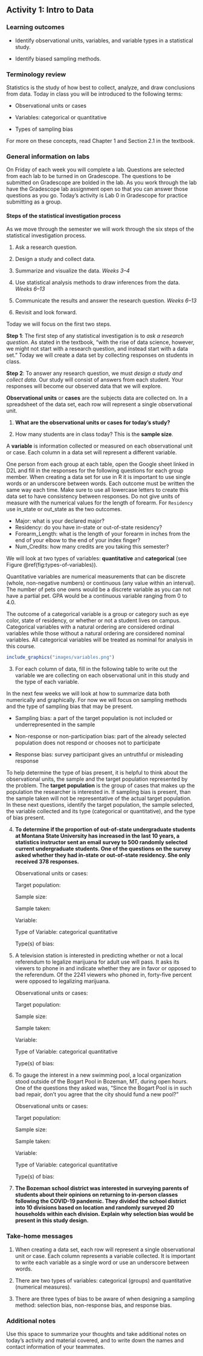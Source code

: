 ## Activity 1:  Intro to Data

\setstretch{1}

### Learning outcomes

* Identify observational units, variables, and variable types in a statistical study.

* Identify biased sampling methods.

### Terminology review
Statistics is the study of how best to collect, analyze, and draw conclusions from data.  Today in class you will be introduced to the following terms:

* Observational units or cases

* Variables: categorical or quantitative 

* Types of sampling bias 

For more on these concepts, read Chapter 1 and Section 2.1 in the textbook.

### General information on labs

On Friday of each week you will complete a lab. Questions are selected from each lab to be turned in on Gradescope.  The questions to be submitted on Gradescope are bolded in the lab.  As you work through the lab have the Gradescope lab assignment open so that you can answer those questions as you go.  Today's activity is Lab 0 in Gradescope for practice submitting as a group.

#### Steps of the statistical investigation process {-}

As we move through the semester we will work through the six steps of the statistical investigation process.  

1. Ask a research question.

2. Design a study and collect data.

3. Summarize and visualize the data. *Weeks 3--4*

4. Use statistical analysis methods to draw inferences from the data. *Weeks 6--13*

5. Communicate the results and answer the research question. *Weeks 6--13*

6. Revisit and look forward.

Today we will focus on the first two steps.

**Step 1**: The first step of any statistical investigation is to *ask a research question*.  As stated in the textbook, "with the rise of data science, however, we might not start with a research question, and instead start with a data set."  Today we will create a data set by collecting responses on students in class.

**Step 2**: To answer any research question, we must *design a study and collect data*. Our study will consist of answers from each student.  Your responses will become our observed data that we will explore.  

**Observational units** or **cases** are the subjects data are collected on. In a spreadsheet of the data set, each row will represent a single observational unit.  

1. **What are the observational units or cases for today's study? ** 

\vspace{0.2in}

2. How many students are in class today? This is the **sample size**.

\vspace{0.2in}

A **variable** is information collected or measured on each observational unit or case. Each column in a data set will represent a different variable. 

One person from each group at each table, open the Google sheet linked in D2L and fill in the responses for the following questions for each group member.  When creating a data set for use in R it is important to use single words or an underscore between words.  Each outcome must be written the same way each time.  Make sure to use all lowercase letters to create this data set to have consistency between responses.  Do not give units of measure with the numerical values for the length of forearm.  For `Residency` use in_state or out_state as the two outcomes.

* Major: what is your declared major?
* Residency: do you have in-state or out-of-state residency?
* Forearm_Length:  what is the length of your forearm in inches from the end of your elbow to the end of your index finger?
* Num_Credits: how many credits are you taking this semester?

We will look at two types of variables: **quantitative** and **categorical** (see Figure \@ref(fig:types-of-variables)). 

Quantitative variables are numerical measurements that can be discrete (whole, non-negative numbers) or continuous (any value within an interval).  The number of pets one owns would be a discrete variable as you can not have a partial pet.  GPA would be a continuous variable ranging from 0 to 4.0. 

The outcome of a categorical variable is a group or category such as eye color, state of residency, or whether or not a student lives on campus. Categorical variables with a natural ordering are considered ordinal variables while those without a natural ordering are considered nominal variables.  All categorical variables will be treated as nominal for analysis in this course. 

```{r types-of-variables, fig.align = "center", out.width="50%", fig.cap="Types of variables."}
include_graphics("images/variables.png")
```

\newpage

3. For each column of data, fill in the following table to write out the variable we are collecting on each observational unit in this study and the type of each variable.

\begin{center}
\begin{tabular}{|l|p{2in}|p{2in}|} \hline
Column & Variable & Type of Variable  \\ \hline
Major & & \\ 
& & \\ \hline
Residency & & \\ 
& & \\ \hline
Forearm Length & & \\ 
& & \\ \hline
Num Credits & & \\ 
& & \\ \hline
\end{tabular}
\end{center}

In the next few weeks we will look at how to summarize data both numerically and graphically.  For now we will focus on sampling methods and the type of sampling bias that may be present.  

* Sampling bias: a part of the target population is not included or underrepresented in the sample

* Non-response or non-participation bias: part of the already selected population does not respond or chooses not to participate

* Response bias: survey participant gives an untruthful or misleading response

To help determine the type of bias present, it is helpful to think about the observational units, the sample and the target population represented by the problem.  The **target population** is the group of cases that makes up the population the researcher is interested in. If sampling bias is present, than the sample taken will not be representative of the actual target population.  In these next questions, identify the target population, the sample selected, the variable collected and its type (categorical or quantitative), and the type of bias present.

4. **To determine if the proportion of out-of-state undergraduate students at Montana State University has increased in the last 10 years, a statistics instructor sent an email survey to 500 randomly selected current undergraduate students.  One of the questions on the survey asked whether they had in-state or out-of-state residency.  She only received 378 responses.**
\vspace{0.25in}

    Observational units or cases:
\vspace{0.3in}

    Target population:
\vspace{0.3in}

    Sample size:
\vspace{0.3in}

    Sample taken:
\vspace{0.3in}

    Variable:
\vspace{0.3in}

    Type of Variable: \hspace{1mm}  categorical \hspace{0.2in} quantitative
\vspace{1mm}


    Type(s) of bias:
\vspace{0.3in}

5.  A television station is interested in predicting whether or not a local referendum to legalize marijuana for adult use will pass. It asks its viewers to phone in and indicate whether they are in favor or opposed to the referendum. Of the 2241 viewers who phoned in, forty-five percent were opposed to legalizing marijuana.
\vspace{0.1in}

    Observational units or cases:
\vspace{0.3in}

    Target population:
\vspace{0.3in}

    Sample size:
\vspace{0.3in}

    Sample taken:
\vspace{0.3in}

    Variable:
\vspace{0.3in}

    Type of Variable: \hspace{1mm}  categorical \hspace{0.2in} quantitative
\vspace{1mm}


    Type(s) of bias:
\vspace{0.3in}

6. To gauge the interest in a new swimming pool, a local organization stood outside of the Bogart Pool in Bozeman, MT, during open hours.  One of the questions they asked was, "Since the Bogart Pool is in such bad repair, don't you agree that the city should fund a new pool?"
\vspace{0.1in}

    Observational units or cases:
\vspace{0.3in}

    Target population:
\vspace{0.3in}

    Sample size:
\vspace{0.3in}

    Sample taken:
\vspace{0.3in}

    Variable:
\vspace{0.3in}

    Type of Variable: \hspace{1mm}  categorical \hspace{0.2in} quantitative
\vspace{1mm}

    Type(s) of bias:
\vspace{0.3in}

\newpage

7. **The Bozeman school district was interested in surveying parents of students about their opinions on returning to in-person classes following the COVID-19 pandemic.  They divided the school district into 10 divisions based on location and randomly surveyed 20 households within each division.  Explain why selection bias would be present in this study design.**
\vspace{1in}


### Take-home messages

1. When creating a data set, each row will represent a single observational unit or case. Each column represents a variable collected. It is important to write each variable as a single word or use an underscore between words.

2. There are two types of variables: categorical (groups) and quantitative (numerical measures).

3. There are three types of bias to be aware of when designing a sampling method: selection bias, non-response bias, and response bias.

### Additional notes

Use this space to summarize your thoughts and take additional notes on today's activity and material covered, and to write down the names and contact information of your teammates.

\newpage